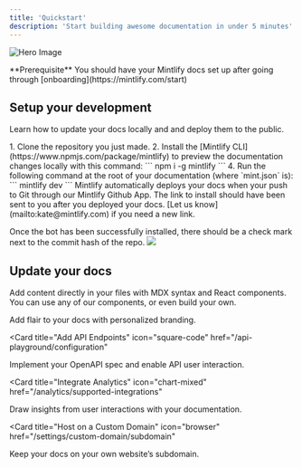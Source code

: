 ```yaml
---
title: 'Quickstart'
description: 'Start building awesome documentation in under 5 minutes'
---
```


![Hero Image](https://mintlify-assets.b-cdn.net/quickstart-hero.svg)

<Info>
  **Prerequisite** You should have your Mintlify docs set up after going through
  [onboarding](https://mintlify.com/start)
</Info>

## Setup your development

Learn how to update your docs locally and and deploy them to the public.

<AccordionGroup>

<Accordion icon="rectangle-terminal" title="Preview local changes">
1. Clone the repository you just made. 
2. Install the [Mintlify CLI](https://www.npmjs.com/package/mintlify) to preview the documentation changes locally with this command:
  ```
  npm i -g mintlify
  ```
4. Run the following command at the root of your documentation (where `mint.json` is):
  ```
  mintlify dev
  ```

</Accordion>

<Accordion icon="rocket" title="Deploying changes to production">
Mintlify automatically deploys your docs when your push to Git through our Mintlify Github App. The link to install should have been sent to you after you deployed your docs. [Let us know](mailto:kate@mintlify.com) if you need a new link.

Once the bot has been successfully installed, there should be a check mark next to the commit hash of the repo.
![](/images/github-bot-verification.png)

</Accordion>

</AccordionGroup>

## Update your docs

Add content directly in your files with MDX syntax and React components. You can use any of our components, or even build your own.

<CardGroup>

<Card title="Style Your Docs" icon="paintbrush" href="/settings/global">
  Add flair to your docs with personalized branding.
</Card>

<Card
  title="Add API Endpoints"
  icon="square-code"
  href="/api-playground/configuration"
>
  Implement your OpenAPI spec and enable API user interaction.
</Card>

<Card
  title="Integrate Analytics"
  icon="chart-mixed"
  href="/analytics/supported-integrations"
>
  Draw insights from user interactions with your documentation.
</Card>

<Card
  title="Host on a Custom Domain"
  icon="browser"
  href="/settings/custom-domain/subdomain"
>
  Keep your docs on your own website’s subdomain.
</Card>

</CardGroup>
